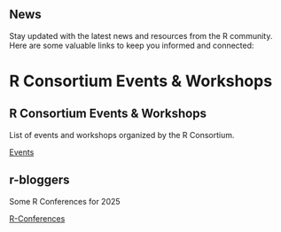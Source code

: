 ## News {#news}

Stay updated with the latest news and resources from the R community. Here are some valuable links to keep you informed and connected:

::: {.cards-section #about}

# R Consortium Events & Workshops

::: {.cards-grid}
::: {.feature-card .bg-primary}
::: {.card-header}
# R Consortium Events & Workshops
:::
::: {.card-content}
List of events and workshops organized by the R Consortium. 

[Events](https://r-consortium.org/news/events){.card-link}
:::
:::


::: {.feature-card .bg-primary}
::: {.card-header}
# r-bloggers
:::
::: {.card-content}
Some R Conferences for 2025

[R-Conferences](https://www.r-bloggers.com/2024/11/some-r-conferences-for-2025){.card-link}
:::
:::
:::


:::




